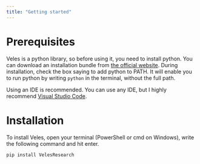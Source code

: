 ```yaml
---
title: "Getting started"
---
```


# Prerequisites

Veles is a python library, so before using it, you need to install python. You can download an installation bundle from [the official website](https://www.python.org/). During installation, check the box saying to add python to PATH. It will enable you to run python by writing `python` in the terminal, without the full path.

Using an IDE is recommended. You can use any IDE, but I highly recommend [Visual Studio Code](https://code.visualstudio.com/).

# Installation

To install Veles, open your terminal (PowerShell or cmd on Windows), write the following command and hit enter.

``` python
pip install VelesResearch
```